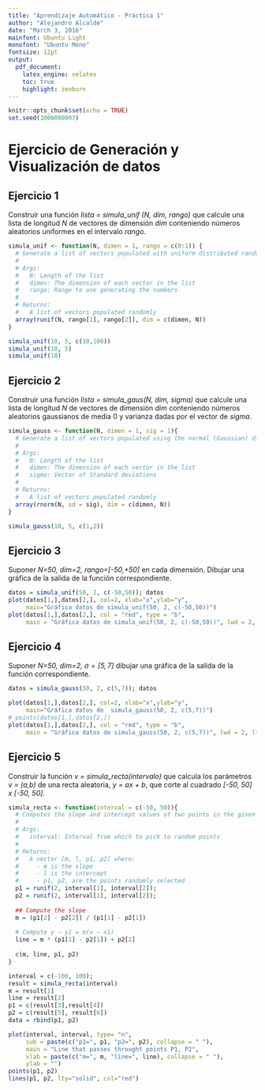 ```yaml
---
title: "Aprendizaje Automático - Práctica 1"
author: "Alejandro Alcalde"
date: "March 3, 2016"
mainfont: Ubuntu Light
monofont: "Ubuntu Mono"
fontsize: 12pt
output:
  pdf_document:
    latex_engine: xelatex
    toc: true
    highlight: zenburn
---
```


```r
knitr::opts_chunk$set(echo = TRUE)
set.seed(1000000007)
```



# Ejercicio de Generación y Visualización de datos

## Ejercicio 1

Construir una función _lista = simula_unif (N, dim, rango)_ que calcule una lista de longitud _N_ de vectores de dimensión _dim_ conteniendo números aleatorios uniformes en el intervalo _rango_.

```r
simula_unif <- function(N, dimen = 1, rango = c(0:1)) {
  # Generate a list of vectors populated with uniform distributed random numbers
  #
  # Args:
  #   N: Length of the list
  #   dimen: The dimension of each vector in the list
  #   rango: Range to use generating the numbers
  #
  # Returns:
  #   A list of vectors populated randomly
  array(runif(N, rango[1], rango[2]), dim = c(dimen, N))
}

simula_unif(10, 5, c(10,100))
simula_unif(10, 5)
simula_unif(10)
```

## Ejercicio 2

Construir una función _lista = simula_gaus(N, dim, sigma)_ que calcule una lista de longitud _N_ de vectores de dimensión _dim_ conteniendo números aleatorios gaussianos de media 0 y varianza dadas por el vector de _sigma_.

```r
simula_gauss <- function(N, dimen = 1, sig = 1){
  # Generate a list of vectors populated using the normal (Gaussian) distribution
  #
  # Args:
  #   N: Length of the list
  #   dimen: The dimension of each vector in the list
  #   sigma: Vector of Standard deviations
  #
  # Returns:
  #   A list of vectors populated randomly
  array(rnorm(N, sd = sig), dim = c(dimen, N))
}

simula_gauss(10, 5, c(1,2))
```

## Ejercicio 3

Suponer _N=50, dim=2, rango=[-50,+50]_ en cada dimensión. Dibujar una gráfica de la salida de la función correspondiente.

```r
datos = simula_unif(50, 2, c(-50,50)); datos
plot(datos[1,],datos[2,], col=2, xlab="x",ylab="y", 
     main="Gráfica datos de simula_unif(50, 2, c(-50,50))")
plot(datos[1,],datos[2,], col = "red", type = "b", 
     main = "Gráfica datos de simula_unif(50, 2, c(-50,50))", lwd = 2, lty = 3)
```

## Ejercicio 4

Suponer _N=50, dim=2, $\sigma=[5,7]$_ dibujar una gráfica de la salida de la función correspondiente.

```r
datos = simula_gauss(50, 2, c(5,7)); datos

plot(datos[1,],datos[2,], col=2, xlab="x",ylab="y", 
     main="Gráfica datos de  simula_gauss(50, 2, c(5,7))")
# points(datos[1,],datos[2,])
plot(datos[1,],datos[2,], col = "red", type = "b",
     main = "Gráfica datos de simula_gauss(50, 2, c(5,7))", lwd = 2, lty = 3)
```

## Ejercicio 5

Construir la función _v = simula_recta(intervalo)_ que calcula los parámetros _v = (a,b)_ de una recta aleatoria, _y = ax + b_, que corte al cuadrado _[-50, 50] x [-50, 50]_.

```r

simula_recta <- function(interval = c(-50, 50)){
  # Computes the slope and intercept values of two points in the given interval
  #
  # Args:
  #   interval: Interval from which to pick to random points
  #
  # Returns:
  #   A vector [m, l, p1, p2] where:
  #     - m is the slope 
  #     - l is the intercept
  #     - p1, p2, are the points randomly selected
  p1 = runif(2, interval[1], interval[2]);
  p2 = runif(2, interval[1], interval[2]);
  
  ## Compute the slope
  m = (p1[2] - p2[2]) / (p1[1] - p2[1])
  
  # Compute y − y1 = m(x − x1)
  line = m * (p1[1] - p2[1]) + p2[2]
  
  c(m, line, p1, p2)
}

interval = c(-100, 100);
result = simula_recta(interval)
m = result[1]
line = result[2]
p1 = c(result[3],result[4])
p2 = c(result[5], result[6])
data = rbind(p1, p2)

plot(interval, interval, type= "n", 
     sub = paste(c("p1=", p1, "p2=", p2), collapse = " "), 
     main = "Line that passes throught points P1, P2",
     xlab = paste(c("m=", m, "line=", line), collapse = " "),
     ylab = "")
points(p1, p2)
lines(p1, p2, lty="solid", col="red")
```
